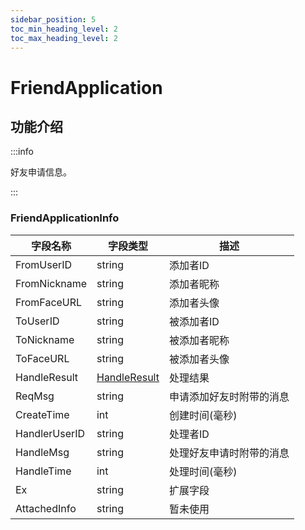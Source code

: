 ```yaml
---
sidebar_position: 5
toc_min_heading_level: 2
toc_max_heading_level: 2
---
```


# FriendApplication

## 功能介绍

:::info

好友申请信息。

:::

### FriendApplicationInfo

| 字段名称      | 字段类型 | 描述                                |
| ------------- | -------- | ----------------------------------- |
| FromUserID    | string   | 添加者ID                       |
| FromNickname  | string   | 添加者昵称                          |
| FromFaceURL   | string   | 添加者头像                      |
| ToUserID      | string   | 被添加者ID                     |
| ToNickname    | string   | 被添加者昵称                        |
| ToFaceURL     | string   | 被添加者头像                    |
| HandleResult  | [HandleResult](docs/sdks/enum/handleResult.mdx)      | 处理结果 |
| ReqMsg        | string   | 申请添加好友时附带的消息            |
| CreateTime    | int      | 创建时间(毫秒)                            |
| HandlerUserID | string   | 处理者ID                       |
| HandleMsg     | string   | 处理好友申请时附带的消息            |
| HandleTime    | int      | 处理时间(毫秒)                            |
| Ex            | string   | 扩展字段                      |
| AttachedInfo  | string   | 暂未使用    |
